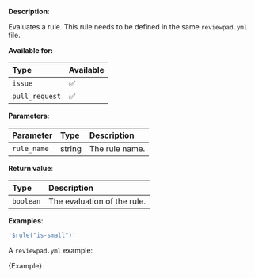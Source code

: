 
**Description**:

Evaluates a rule. This rule needs to be defined in the same `reviewpad.yml` file.

**Available for:**

| Type           | Available |
| :------------- | :-------- |
| `issue`        | ✅        |
| `pull_request` | ✅        |

**Parameters**:

| Parameter   | Type   | Description    |
| :---------- | :----- | :------------- |
| `rule_name` | string | The rule name. |

**Return value**:

| Type      | Description                 |
| :-------- | :-------------------------- |
| `boolean` | The evaluation of the rule. |

**Examples**:

```yml
'$rule("is-small")'
```

A `reviewpad.yml` example:

<CodeBlock language="yml">{Example}</CodeBlock>
